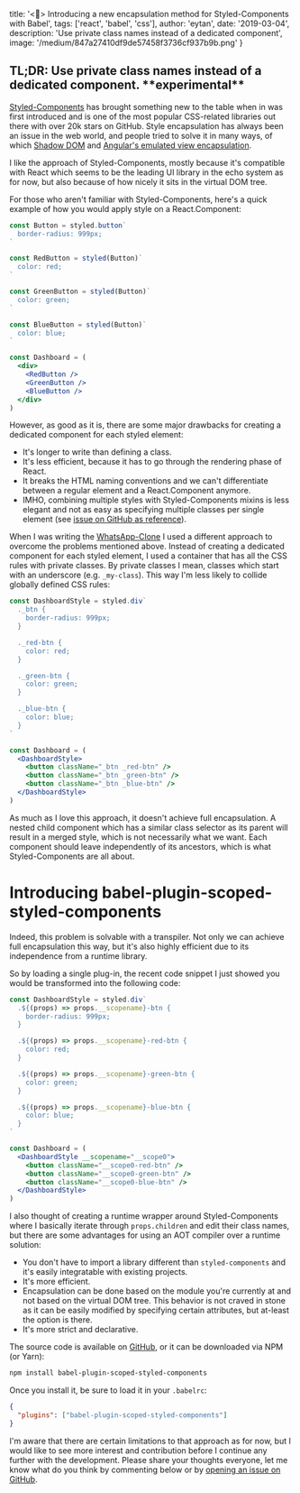 
  title:
    '<💅> Introducing a new encapsulation method for Styled-Components with Babel',
  tags: ['react', 'babel', 'css'],
  author: 'eytan',
  date: '2019-03-04',
  description: 'Use private class names instead of a dedicated component',
  image: '/medium/847a27410df9de57458f3736cf937b9b.png'
}


## TL;DR: Use private class names instead of a dedicated component. \*\*experimental\*\*

[Styled-Components](https://www.styled-components.com/) has brought something new to the table when in was first introduced and is one of the most popular CSS-related libraries out there with over 20k stars on GitHub. Style encapsulation has always been an issue in the web world, and people tried to solve it in many ways, of which [Shadow DOM](https://developer.mozilla.org/en-US/docs/Web/Web_Components/Using_shadow_DOM) and [Angular's emulated view encapsulation](https://angular.io/api/core/ViewEncapsulation).

I like the approach of Styled-Components, mostly because it's compatible with React which seems to be the leading UI library in the echo system as for now, but also because of how nicely it sits in the virtual DOM tree.

For those who aren't familiar with Styled-Components, here's a quick example of how you would apply style on a React.Component:

```jsx
const Button = styled.button`
  border-radius: 999px;
`

const RedButton = styled(Button)`
  color: red;
`

const GreenButton = styled(Button)`
  color: green;
`

const BlueButton = styled(Button)`
  color: blue;
`

const Dashboard = (
  <div>
    <RedButton />
    <GreenButton />
    <BlueButton />
  </div>
)
```

However, as good as it is, there are some major drawbacks for creating a dedicated component for each styled element:

- It's longer to write than defining a class.
- It's less efficient, because it has to go through the rendering phase of React.
- It breaks the HTML naming conventions and we can't differentiate between a regular element and a React.Component anymore.
- IMHO, combining multiple styles with Styled-Components mixins is less elegant and not as easy as specifying multiple classes per single element (see [issue on GitHub as reference](https://github.com/styled-components/styled-components/issues/773)).

When I was writing the [WhatsApp-Clone](https://github.com/Urigo/WhatsApp-Clone-Client-React) I used a different approach to overcome the problems mentioned above. Instead of creating a dedicated component for each styled element, I used a container that has all the CSS rules with private classes. By private classes I mean, classes which start with an underscore (e.g. `_my-class`). This way I'm less likely to collide globally defined CSS rules:

```jsx
const DashboardStyle = styled.div`
  ._btn {
    border-radius: 999px;
  }

  ._red-btn {
    color: red;
  }

  ._green-btn {
    color: green;
  }

  ._blue-btn {
    color: blue;
  }
`

const Dashboard = (
  <DashboardStyle>
    <button className="_btn _red-btn" />
    <button className="_btn _green-btn" />
    <button className="_btn _blue-btn" />
  </DashboardStyle>
)
```

As much as I love this approach, it doesn't achieve full encapsulation. A nested child component which has a similar class selector as its parent will result in a merged style, which is not necessarily what we want. Each component should leave independently of its ancestors, which is what Styled-Components are all about.

# Introducing babel-plugin-scoped-styled-components

Indeed, this problem is solvable with a transpiler. Not only we can achieve full encapsulation this way, but it's also highly efficient due to its independence from a runtime library.

So by loading a single plug-in, the recent code snippet I just showed you would be transformed into the following code:

```jsx
const DashboardStyle = styled.div`
  .${(props) => props.__scopename}-btn {
    border-radius: 999px;
  }

  .${(props) => props.__scopename}-red-btn {
    color: red;
  }

  .${(props) => props.__scopename}-green-btn {
    color: green;
  }

  .${(props) => props.__scopename}-blue-btn {
    color: blue;
  }
`

const Dashboard = (
  <DashboardStyle __scopename="__scope0">
    <button className="__scope0-red-btn" />
    <button className="__scope0-green-btn" />
    <button className="__scope0-blue-btn" />
  </DashboardStyle>
)
```

I also thought of creating a runtime wrapper around Styled-Components where I basically iterate through `props.children` and edit their class names, but there are some advantages for using an AOT compiler over a runtime solution:

- You don't have to import a library different than `styled-components` and it's easily integratable with existing projects.
- It's more efficient.
- Encapsulation can be done based on the module you're currently at and not based on the virtual DOM tree. This behavior is not craved in stone as it can be easily modified by specifying certain attributes, but at-least the option is there.
- It's more strict and declarative.

The source code is available on [GitHub](https://github.com/DAB0mB/babel-plugin-scoped-styled-components), or it can be downloaded via NPM (or Yarn):

```bash
npm install babel-plugin-scoped-styled-components
```

Once you install it, be sure to load it in your `.babelrc`:

```json
{
  "plugins": ["babel-plugin-scoped-styled-components"]
}
```

I'm aware that there are certain limitations to that approach as for now, but I would like to see more interest and contribution before I continue any further with the development. Please share your thoughts everyone, let me know what do you think by commenting below or by [opening an issue on GitHub](https://github.com/DAB0mB/babel-plugin-scoped-styled-components/issues).
